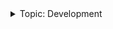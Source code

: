 <div class="stub">
<details><summary>Topic: Development</summary>

This section is part of a series on the topic of *Development*.

Docs:

- [Using the APIs](/docs/api/overview.md)
- [Software release summaries](/docs/releases/overview.md)

Other resources:

- [See the code on GitHub ↗](https://github.com/vegaprotocol)

</details>
</div>